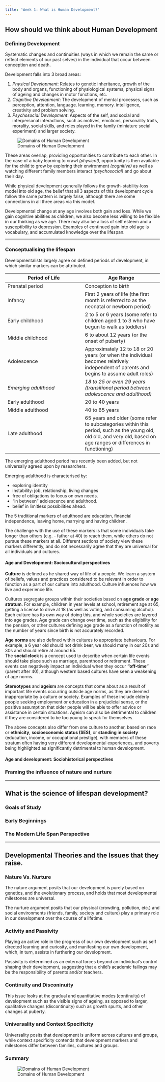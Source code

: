 ```yaml
---
title: 'Week 1: What is Human Development?'
---
```


## How should we think about Human Development

### Defining Development
  
Systematic changes and continuities (ways in which we remain the same or reflect elements of our past selves) in the individual that occur between conception and death.  

Development falls into 3 broad areas:
  
1. _Physical Development_: Relates to genetic inheritance, growth of the body and organs, functioning of physiological systems, physical signs of ageing and changes in motor functions, etc.
2. _Cognitive Development_: The development of mental processes, such as perception, attention, language. learning, memory. intelligence, creativity and problem solving.
3. _Psychosocial Development_: Aspects of the self, and social and interpersonal interactions, such as motives, emotions, personality traits, morality, social skills, and roles played in the family (miniature social experiment) and larger society.
			

![Domains of Human Development](Images/Week1/figure1_1.png)

		
These areas overlap, providing opportunities to contribute to each other. In the case of a baby learning to crawl _(physical)_, opportunity is then available for the child to grow by exploring their environment _(cognitive)_ as well as watching     different family members interact _(psychosocial)_ and go about their day.  
		
While physical development generally follows the growth-stability-loss model into old age, the belief that all 3 aspects of this development cycle follow the same pattern is largely false, although there are some connections in all three areas via this model.  
		
Developmental change at any age involves both gain and loss. While we gain cognitive abilities as children, we also become less willing to be flexible in our thinking as we age. There may also be a loss of self esteem and a susceptibility to depression. Examples of continued gain into old age is vocabulary, and accumulated knowledge over the lifespan.  

***

### Conceptualising the lifespan

Developmentalists largely agree on defined periods of development, in which similar markers can be attributed. 

__Period of Life__  | __Age Range__
------------- | -------------
Prenatal period  | Conception to birth
Infancy  | First 2 years of life (the first month is referred to as the neonatal or newborn period)
Early childhood  | 2 to 5 or 6 years (some refer to children aged 1 to 3 who have begun to walk as toddlers)
Middle childhood  | 6 to about 12 years (or the onset of puberty)
Adolescence  | Approximately 12 to 18 or 20 years (or when the individual becomes relatively independent of parents and begins to assume adult roles)
_Emerging adulthood_  | _18 to 25 or even 29 years (transitional period between adolescence and adulthood)_
Early adulthood  | 20 to 40 years
Middle adulthood  | 40 to 65 years
Late adulthood  | 65 years and older (some refer to subcategories within this period, such as the young old, old old, and very old, based on age ranges or differences in functioning)

The emerging adulthood period has recently been added, but not universally agreed upon by researchers.  

Emerging adulthood is characterised by:  

* exploring identity
* instability: job, relationship, living changes
* free of obligations to focus on own needs.
* "in between" adolescence and adulthood.
* belief in limitless possibilities ahead.

The 5 traditional markers of adulthood are education, financial independence, leaving home, marrying and having children.  

The challenge with the use of these markers is that some individuals take longer than others (e.g. - father at 40) to reach them, while others do not pursue these markers at all. Different sections of society view these markers differently, and do not necessarily agree that they are universal for all individuals and cultures.  

#### Age and Development: Sociocultural perspectives

__Culture__ is defined as he shared way of life of a people. We learn a system of beliefs, values and practices considered to be relevant in order to function as a part of our culture into adulthood. Culture influences how we live and experience life.  

Cultures segregate groups within their societies based on __age grade__ or __age stratum__. For example, children in year levels at school, retirement age at 65, getting a license to drive at 18 (as well as voting, and consuming alcohol). Each culture has its own way of doing this, and whole societies are layered into age grades. Age grade can change over time, such as the eligibility for the pension, or other cultures defining age grade as a function of motility as the number of years since birth is not accurately recorded.  

__Age norms__ are also defined within cultures to appropriate behaviours. For example, a 6 year old should not drink beer, we should many in our 20s and 30s and should retire at around 65.  
The __social clock__ is a concept used to describe when certain life events should take place such as marriage, parenthood or retirement. These events can negatively impact an individual when they occur __"off-time"__ (parent after 40), although western based cultures have seen a weakening of age norms.  

__Stereotypes__ and __ageism__ are concepts that come about as a result of important life events occurring outside age norms, as they are deemed inappropriate by a culture or society. Examples of these include elderly people seeking employment or education in a prejudicial sense, or the positive assumption that older people will be able to offer advice or assistance in certain situations. Ageism can also be detrimental to children if they are considered to be too young to speak for themselves.  

The above concepts also differ from one culture to another, based on race or __ethnicity__, __socioeconomic status (SES)__, or __standing in society__ (education, income, or occupational prestige), with members of these stratum often having very different developmental experiences, and poverty being highlighted as significantly detrimental to human development. 

#### Age and development: Sociohistorical perspectives
### Framing the influence of nature and nurture

***

## What is the science of lifespan development?

### Goals of Study
### Early Beginnings
### The Modern Life Span Perspective

***

## Developmental Theories and the Issues that they raise. {.tabset}

### Nature Vs. Nurture

The nature argument posits that our development is purely based on genetics, and the evolutionary process, and holds that most developmental milestones are universal. 

The nurture argument posits that our physical (crowding, pollution, etc.) and social environments (friends, family, society and culture) play a primary role in our development over the course of a lifetime.

### Activity and Passivity

Playing an active role in the progress of our own development such as self directed learning and curiosity, and manifesting our own development, which, in turn, assists in furthering our development.

Passivity is determined as an external forces beyond an individual's control shaping their development, suggesting that a child's academic failings may be the responsibility of parents and/or teachers.

### Continuity and Disconinuity

This issue looks at the gradual and quantitative modes (continuity) of development such as the visible signs of ageing, as opposed to larger, qualitative changes (discontinuity) such as growth spurts, and other changes at puberty.

### Universality and Context Specificity

Universality posits that development is uniform across cultures and groups, while context specificity contends that development markers and milestones differ between families, cultures and groups. 

### Summary
![Domains of Human Development](Images/Week1/figure2_2.png)

## {-}